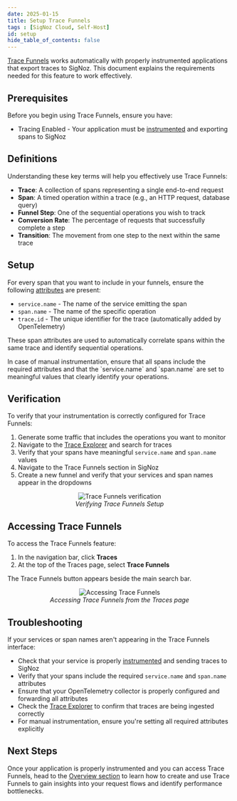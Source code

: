 ```yaml
---
date: 2025-01-15
title: Setup Trace Funnels
tags : [SigNoz Cloud, Self-Host]
id: setup
hide_table_of_contents: false
---
```


[Trace Funnels](https://signoz.io/docs/trace-funnels/overview/) works automatically with properly instrumented applications that export traces to SigNoz. This document explains the requirements needed for this feature to work effectively.

## Prerequisites

Before you begin using Trace Funnels, ensure you have:

- Tracing Enabled - Your application must be [instrumented](https://signoz.io/docs/instrumentation/) and exporting spans to SigNoz

## Definitions

Understanding these key terms will help you effectively use Trace Funnels:

- **Trace**: A collection of spans representing a single end-to-end request
- **Span**: A timed operation within a trace (e.g., an HTTP request, database query)
- **Funnel Step**: One of the sequential operations you wish to track
- **Conversion Rate**: The percentage of requests that successfully complete a step
- **Transition**: The movement from one step to the next within the same trace

## Setup

For every span that you want to include in your funnels, ensure the following [attributes](https://signoz.io/blog/opentelemetry-spans/#what-are-span-attributes) are present:

- `service.name` - The name of the service emitting the span
- `span.name` - The name of the specific operation
- `trace.id` - The unique identifier for the trace (automatically added by OpenTelemetry)

These span attributes are used to automatically correlate spans within the same trace and identify sequential operations.

<Admonition>
In case of manual instrumentation, ensure that all spans include the required attributes and that the `service.name` and `span.name` are set to meaningful values that clearly identify your operations.
</Admonition>

## Verification

To verify that your instrumentation is correctly configured for Trace Funnels:

1. Generate some traffic that includes the operations you want to monitor
2. Navigate to the [Trace Explorer](/docs/userguide/traces) and search for traces
3. Verify that your spans have meaningful `service.name` and `span.name` values
4. Navigate to the Trace Funnels section in SigNoz
5. Create a new funnel and verify that your services and span names appear in the dropdowns

<figure data-zoomable align='center'>
    <img src="/img/docs/trace-funnels/create_a_new_funnel_and_add_span_to_it.gif" alt="Trace Funnels verification"/>
    <figcaption><i>Verifying Trace Funnels Setup</i></figcaption>
</figure>

## Accessing Trace Funnels

To access the Trace Funnels feature:

1. In the navigation bar, click **Traces**
2. At the top of the Traces page, select **Trace Funnels**

The Trace Funnels button appears beside the main search bar.

<figure data-zoomable align='center'>
    <img src="/img/docs/trace-funnels/navigating_to_trace_funnels.gif" alt="Accessing Trace Funnels"/>
    <figcaption><i>Accessing Trace Funnels from the Traces page</i></figcaption>
</figure>

## Troubleshooting

If your services or span names aren't appearing in the Trace Funnels interface:

- Check that your service is properly [instrumented](https://signoz.io/docs/instrumentation/) and sending traces to SigNoz
- Verify that your spans include the required `service.name` and `span.name` attributes
- Ensure that your OpenTelemetry collector is properly configured and forwarding all attributes
- Check the [Trace Explorer](/docs/userguide/traces) to confirm that traces are being ingested correctly
- For manual instrumentation, ensure you're setting all required attributes explicitly

## Next Steps

Once your application is properly instrumented and you can access Trace Funnels, head to the [Overview section](/docs/trace-funnels/overview) to learn how to create and use Trace Funnels to gain insights into your request flows and identify performance bottlenecks. 
